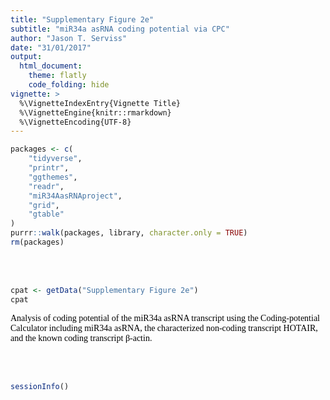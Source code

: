 ```yaml
---
title: "Supplementary Figure 2e"
subtitle: "miR34a asRNA coding potential via CPC"
author: "Jason T. Serviss"
date: "31/01/2017"
output:
  html_document:
    theme: flatly
    code_folding: hide
vignette: >
  %\VignetteIndexEntry{Vignette Title}
  %\VignetteEngine{knitr::rmarkdown}
  %\VignetteEncoding{UTF-8}
---
```


<style> 
.caption { 
  color: Black; 
  font-family: "Times New Roman", Times, serif;
  font-size: 1.0em; 
}
</style>

```r

packages <- c(
    "tidyverse",
    "printr",
    "ggthemes",
    "readr",
    "miR34AasRNAproject",
    "grid",
    "gtable"
)
purrr::walk(packages, library, character.only = TRUE)
rm(packages)

```

<br></br>

```r

cpat <- getData("Supplementary Figure 2e")
cpat

```

<div class = "caption">
Analysis of coding potential of the miR34a asRNA transcript using the Coding-potential Calculator including miR34a asRNA, the characterized non-coding transcript HOTAIR, and the known coding transcript β-actin. 
</div>

<br></br>

```r
sessionInfo()
```
